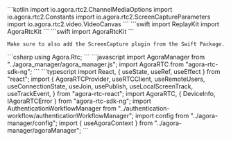 <PlatformWrapper platform="android">
    ```kotlin
    import io.agora.rtc2.ChannelMediaOptions
    import io.agora.rtc2.Constants
    import io.agora.rtc2.ScreenCaptureParameters
    import io.agora.rtc2.video.VideoCanvas   
    ```
</PlatformWrapper>
<PlatformWrapper platform="ios">
    ```swift
    import ReplayKit
    import AgoraRtcKit
    ```
</PlatformWrapper>
<PlatformWrapper platform="macos">
    ```swift
    import AgoraRtcKit
    ```

    Make sure to also add the ScreenCapture plugin from the Swift Package.

</PlatformWrapper>
<PlatformWrapper platform="unity">
    ```csharp
    using Agora.Rtc;
    ```
</PlatformWrapper>
<PlatformWrapper platform="web">
```javascript
import AgoraManager from "../agora_manager/agora_manager.js";
import AgoraRTC from "agora-rtc-sdk-ng";
```
</PlatformWrapper>
<PlatformWrapper platform="react-js">
    ```typescript
    import React, { useState, useRef, useEffect } from "react";
    import {
        AgoraRTCProvider,
        useRTCClient,
        useRemoteUsers,
        useConnectionState,
        useJoin,
        usePublish,
        useLocalScreenTrack,
        useTrackEvent,
    } from "agora-rtc-react";
    import AgoraRTC, { DeviceInfo, IAgoraRTCError } from "agora-rtc-sdk-ng";
    import AuthenticationWorkflowManager from "../authentication-workflow/authenticationWorkflowManager";
    import config from "../agora-manager/config";
    import { useAgoraContext } from "../agora-manager/agoraManager";
    ```
</PlatformWrapper>
